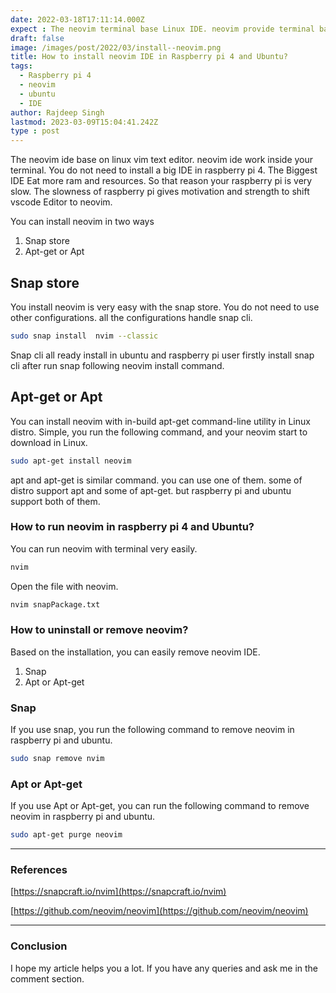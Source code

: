 ```yaml
---
date: 2022-03-18T17:11:14.000Z
expect : The neovim terminal base Linux IDE. neovim provide terminal base Code written Experience
draft: false
image: /images/post/2022/03/install--neovim.png
title: How to install neovim IDE in Raspberry pi 4 and Ubuntu?
tags:
  - Raspberry pi 4
  - neovim
  - ubuntu
  - IDE
author: Rajdeep Singh
lastmod: 2023-03-09T15:04:41.242Z
type : post
---
```


The neovim ide base on linux vim text editor. neovim ide work inside your
terminal. You do not need to install a big IDE in raspberry pi 4. The Biggest
IDE Eat more ram and resources. So that reason your raspberry pi is very slow.
The slowness of raspberry pi gives motivation and strength to shift vscode
Editor to neovim.

You can install neovim in two ways

1. Snap store
2. Apt-get or Apt

## Snap store

You install neovim is very easy with the snap store. You do not need to use
other configurations. all the configurations handle snap cli.

```bash
sudo snap install  nvim --classic
```
<Alert color="blue">
Snap cli all ready install in ubuntu and raspberry pi user
firstly install snap cli after run snap following neovim install command. 
</Alert>

## Apt-get or Apt

You can install neovim with in-build apt-get command-line utility in Linux
distro. Simple, you run the following command, and your neovim start to download
in Linux.

```bash
sudo apt-get install neovim
```

<Alert color="blue">
apt and apt-get is similar command. you can use one of them.
some of distro support apt and some of apt-get. but raspberry pi and ubuntu
support both of them.
</Alert>

### How to run neovim in raspberry pi 4 and Ubuntu?

You can run neovim with terminal very easily.

```bash
nvim
```

Open the file with neovim.

```bash
nvim snapPackage.txt
```

### How to uninstall or remove neovim?

Based on the installation, you can easily remove neovim IDE.

1. Snap
2. Apt or Apt-get

### Snap

If you use snap, you run the following command to remove neovim in raspberry pi
and ubuntu.

```bash
sudo snap remove nvim
```

### Apt or Apt-get

If you use Apt or Apt-get, you can run the following command to remove neovim in
raspberry pi and ubuntu.

```bash
sudo apt-get purge neovim
```

---

### References

[https://snapcraft.io/nvim](https://snapcraft.io/nvim)

[https://github.com/neovim/neovim](https://github.com/neovim/neovim)

---

### Conclusion

I hope my article helps you a lot. If you have any queries and ask me in the
comment section.
